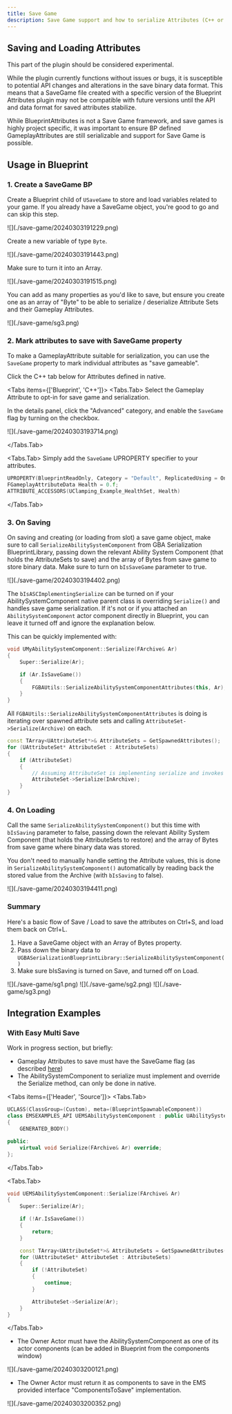 ```yaml
---
title: Save Game
description: Save Game support and how to serialize Attributes (C++ or BP defined) for a given Actor
---
```



## Saving and Loading Attributes

<Callout type="default">
This part of the plugin should be considered experimental.

While the plugin currently functions without issues or bugs, it is susceptible to potential API changes and alterations in the save binary data format. This means that a SaveGame file created with a specific version of the Blueprint Attributes plugin may not be compatible with future versions until the API and data format for saved attributes stabilize.
</Callout>

While BlueprintAttributes is not a Save Game framework, and save games is highly project specific, it was important to ensure BP defined GameplayAttributes are still serializable and support for Save Game is possible.

## Usage in Blueprint

### 1. Create a SaveGame BP

Create a Blueprint child of `USaveGame` to store and load variables related to your game. If you already have a SaveGame object, you're good to go and can skip this step.

<Zoom>
![](./save-game/20240303191229.png)
</Zoom>

Create a new variable of type `Byte`.

<Zoom>
![](./save-game/20240303191443.png)
</Zoom>

Make sure to turn it into an Array.

<Zoom>
![](./save-game/20240303191515.png)
</Zoom>

You can add as many properties as you'd like to save, but ensure you create one as an array of "Byte" to be able to serialize / deserialize Attribute Sets and their Gameplay Attributes.

<Zoom>
![](./save-game/sg3.png)
</Zoom>

### 2. Mark attributes to save with SaveGame property

To make a GameplayAttribute suitable for serialization, you can use the `SaveGame` property to mark individual attributes as "save gameable".

<Callout type="info">
Click the C++ tab below for Attributes defined in native.
</Callout>

<Tabs items={['Blueprint', 'C++']}>
  <Tabs.Tab>
  Select the Gameplay Attribute to opt-in for save game and serialization.

  In the details panel, click the "Advanced" category, and enable the `SaveGame` flag by turning on the checkbox.

<Zoom>
  ![](./save-game/20240303193714.png)
</Zoom>

  </Tabs.Tab>

  <Tabs.Tab>
  Simply add the `SaveGame` UPROPERTY specifier to your attributes.

```cpp
UPROPERTY(BlueprintReadOnly, Category = "Default", ReplicatedUsing = OnRep_Health, SaveGame)
FGameplayAttributeData Health = 0.f;
ATTRIBUTE_ACCESSORS(UClamping_Example_HealthSet, Health)
```
  
  </Tabs.Tab>
</Tabs>

### 3. On Saving

On saving and creating (or loading from slot) a save game object, make sure to call `SerializeAbilitySystemComponent` from GBA Serialization BlueprintLibrary, passing down the relevant Ability System Component (that holds the AttributeSets to save) and the array of Bytes from save game to store binary data. Make sure to turn on `bIsSaveGame` parameter to true.

<Zoom>
![](./save-game/20240303194402.png)
</Zoom>

The `bIsASCImplementingSerialize` can be turned on if your AbilitySystemComponent native parent class is overriding `Serialize()` and handles save game serialization. If it's not or if you attached an `AbilitySystemComponent` actor component directly in Blueprint, you can leave it turned off and ignore the explanation below.

This can be quickly implemented with:

```cpp
void UMyAbilitySystemComponent::Serialize(FArchive& Ar)
{
	Super::Serialize(Ar);

	if (Ar.IsSaveGame())
	{
		FGBAUtils::SerializeAbilitySystemComponentAttributes(this, Ar);
	}
}
```

All `FGBAUtils::SerializeAbilitySystemComponentAttributes` is doing is iterating over spawned attribute sets and calling `AttributeSet->Serialize(Archive)` on each.

```cpp
const TArray<UAttributeSet*>& AttributeSets = GetSpawnedAttributes();
for (UAttributeSet* AttributeSet : AttributeSets)
{
	if (AttributeSet)
	{
		// Assuming AttributeSet is implementing serialize and invokes FGBAUtils::SerializeAttributeSet
		AttributeSet->Serialize(InArchive);
	}
}
```

### 4. On Loading

Call the same `SerializeAbilitySystemComponent()` but this time with `bIsSaving` parameter to false, passing down the relevant Ability System Component (that holds the AttributeSets to restore) and the array of Bytes from save game where binary data was stored.

You don't need to manually handle setting the Attribute values, this is done in `SerializeAbilitySystemComponent()` automatically by reading back the stored value from the Archive (with `bIsSaving` to false).

<Zoom>
![](./save-game/20240303194411.png)
</Zoom>

### Summary

Here's a basic flow of Save / Load to save the attributes on Ctrl+S, and load them back on Ctrl+L.

1. Have a SaveGame object with an Array of Bytes property.
2. Pass down the binary data to `UGBASerializationBlueprintLibrary::SerializeAbilitySystemComponent()`
3. Make sure bIsSaving is turned on Save, and turned off on Load.

<Zoom>
![](./save-game/sg1.png)
</Zoom>

<Zoom>
![](./save-game/sg2.png)
</Zoom>

<Zoom>
![](./save-game/sg3.png)
</Zoom>

## Integration Examples

### With Easy Multi Save

Work in progress section, but briefly:

- Gameplay Attributes to save must have the SaveGame flag (as described [here](#2-mark-attributes-to-save-with-savegame-property))
- The AbilitySystemComponent to serialize must implement and override the Serialize method, can only be done in native.

<Tabs items={['Header', 'Source']}>
  <Tabs.Tab>
```cpp
UCLASS(ClassGroup=(Custom), meta=(BlueprintSpawnableComponent))
class EMSEXAMPLES_API UEMSAbilitySystemComponent : public UAbilitySystemComponent
{
	GENERATED_BODY()

public:
	virtual void Serialize(FArchive& Ar) override;
};
```
  </Tabs.Tab>

  <Tabs.Tab>
```cpp
void UEMSAbilitySystemComponent::Serialize(FArchive& Ar)
{
	Super::Serialize(Ar);

	if (!Ar.IsSaveGame())
	{
		return;
	}

	const TArray<UAttributeSet*>& AttributeSets = GetSpawnedAttributes();
	for (UAttributeSet* AttributeSet : AttributeSets)
	{
		if (!AttributeSet)
		{
			continue;
		}

		AttributeSet->Serialize(Ar);
	}
}
```
  </Tabs.Tab>
</Tabs>

- The Owner Actor must have the AbilitySystemComponent as one of its actor components (can be added in Blueprint from the components window)

<Zoom>
![](./save-game/20240303200121.png)
</Zoom>


- The Owner Actor must return it as components to save in the EMS provided interface "ComponentsToSave" implementation.


<Zoom>
![](./save-game/20240303200352.png)
</Zoom>